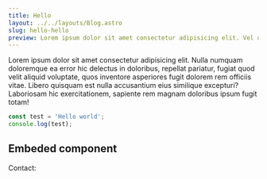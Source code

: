 ```yaml
---
title: Hello
layout: ../../layouts/Blog.astro
slug: hello-hello
preview: Lorem ipsum dolor sit amet consectetur adipisicing elit. Vel quibusdam voluptatem quidem cupiditate ullam amet iusto blanditiis qui illum nisi maiores laudantium, reprehenderit exercitationem asperiores officiis fugit incidunt, numquam delectus ab. Facere iste delectus maxime est asperiores natus a placeat reprehenderit? Saepe eveniet at animi ipsa libero! Facilis, quod repellat.
---
```



Lorem ipsum dolor sit amet consectetur adipisicing elit. Nulla numquam doloremque ea error hic delectus in doloribus, repellat pariatur, fugiat quod velit aliquid voluptate, quos inventore asperiores fugit dolorem rem officiis vitae. Libero quisquam est nulla accusantium eius similique excepturi? Laboriosam hic exercitationem, sapiente rem magnam doloribus ipsum fugit totam!

```typescript
const test = 'Hello world';
console.log(test);
```

## Embeded component

Contact:

<br />

<Contact />
